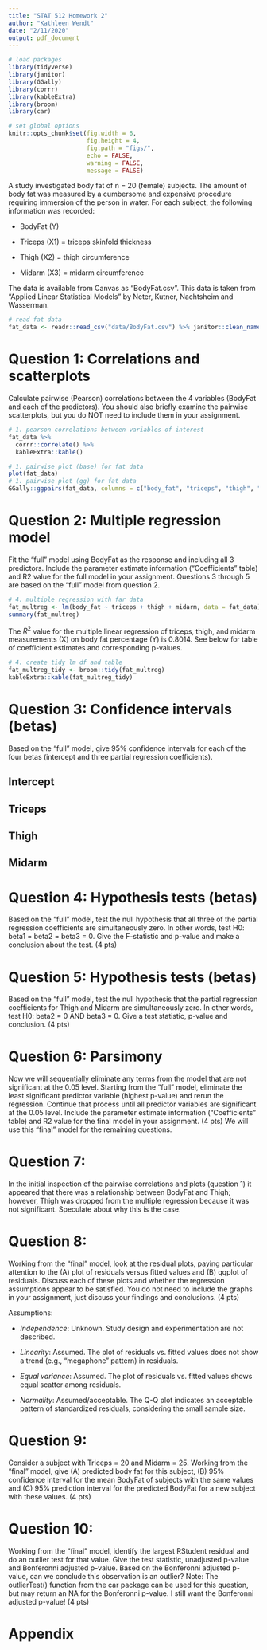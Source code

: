 ```yaml
---
title: "STAT 512 Homework 2"
author: "Kathleen Wendt"
date: "2/11/2020"
output: pdf_document
---
```


```r
# load packages
library(tidyverse)
library(janitor)
library(GGally)
library(corrr)
library(kableExtra)
library(broom)
library(car)
```

```r
# set global options
knitr::opts_chunk$set(fig.width = 6, 
                      fig.height = 4, 
                      fig.path = "figs/",
                      echo = FALSE, 
                      warning = FALSE, 
                      message = FALSE)
```

A study investigated body fat of n = 20 (female) subjects. The amount of body fat was measured by a cumbersome and expensive procedure requiring immersion of the person in water. For each subject, the following information was recorded:

- BodyFat (Y)

- Triceps (X1) = triceps skinfold thickness

- Thigh (X2) = thigh circumference

- Midarm (X3) = midarm circumference

The data is available from Canvas as “BodyFat.csv”. This data is taken from “Applied Linear Statistical Models” by Neter, Kutner, Nachtsheim and Wasserman.

```r
# read fat data
fat_data <- readr::read_csv("data/BodyFat.csv") %>% janitor::clean_names()
```

# Question 1: Correlations and scatterplots

Calculate pairwise (Pearson) correlations between the 4 variables (BodyFat and each of the predictors). You should also briefly examine the pairwise scatterplots, but you do NOT need to include them in your assignment.

```r
# 1. pearson correlations between variables of interest
fat_data %>% 
  corrr::correlate() %>% 
  kableExtra::kable()
```

```r
# 1. pairwise plot (base) for fat data
plot(fat_data)
# 1. pairwise plot (gg) for fat data
GGally::ggpairs(fat_data, columns = c("body_fat", "triceps", "thigh", "midarm"))
```

# Question 2: Multiple regression model

Fit the “full” model using BodyFat as the response and including all 3 predictors. Include the parameter estimate information (“Coefficients” table) and R2 value for the full model in your assignment. Questions 3 through 5 are based on the “full” model from question 2.

```r
# 4. multiple regression with far data
fat_multreg <- lm(body_fat ~ triceps + thigh + midarm, data = fat_data)
summary(fat_multreg)
```

The $R^2$ value for the multiple linear regression of triceps, thigh, and midarm measurements (X) on body fat percentage (Y) is 0.8014. See below for table of coefficient estimates and corresponding p-values.

```r
# 4. create tidy lm df and table
fat_multreg_tidy <- broom::tidy(fat_multreg)
kableExtra::kable(fat_multreg_tidy)
```

# Question 3: Confidence intervals (betas)

Based on the “full” model, give 95% confidence intervals for each of the four betas (intercept and three partial regression coefficients).

## Intercept

## Triceps

## Thigh

## Midarm

# Question 4: Hypothesis tests (betas)

Based on the “full” model, test the null hypothesis that all three of the partial regression coefficients are simultaneously zero. In other words, test H0: beta1 = beta2 = beta3 = 0. Give the F-statistic and p-value and make a conclusion about the test. (4 pts)

# Question 5:  Hypothesis tests (betas)

Based on the “full” model, test the null hypothesis that the partial regression coefficients for Thigh and Midarm are simultaneously zero. In other words, test H0: beta2 = 0 AND beta3 = 0. Give a test statistic, p-value and conclusion. (4 pts)

# Question 6: Parsimony

Now we will sequentially eliminate any terms from the model that are not significant at the 0.05 level. Starting from the “full” model, eliminate the least significant predictor variable (highest p-value) and rerun the regression. Continue that process until all predictor variables are significant at the 0.05 level. Include the parameter estimate information (“Coefficients” table) and R2 value for the final model in your assignment. (4 pts) We will use this “final” model for the remaining questions.

# Question 7: 

In the initial inspection of the pairwise correlations and plots (question 1) it appeared that there was a relationship between BodyFat and Thigh; however, Thigh was dropped from the multiple regression because it was not significant. Speculate about why this is the case.

# Question 8: 

Working from the “final” model, look at the residual plots, paying particular attention to the (A) plot of residuals versus fitted values and (B) qqplot of residuals. Discuss each of these plots and whether the regression assumptions appear to be satisfied. You do not need to include the graphs in your assignment, just discuss your findings and conclusions. (4 pts)

Assumptions:

- *Independence*: Unknown. Study design and experimentation are not described.

- *Linearity*: Assumed. The plot of residuals vs. fitted values does not show a trend (e.g., "megaphone" pattern) in residuals.

- *Equal variance*: Assumed. The plot of residuals vs. fitted values shows equal scatter among residuals.

- *Normality*: Assumed/acceptable. The Q-Q plot indicates an acceptable pattern of standardized residuals, considering the small sample size. 

# Question 9:
Consider a subject with Triceps = 20 and Midarm = 25. Working from the “final” model, give (A) predicted body fat for this subject, (B) 95% confidence interval for the mean BodyFat of subjects with the same values and (C) 95% prediction interval for the predicted BodyFat for a new subject with these values. (4 pts)

# Question 10: 

Working from the “final” model, identify the largest RStudent residual and do an outlier test for that value. Give the test statistic, unadjusted p-value and Bonferonni adjusted p-value. Based on the Bonferonni adjusted p-value, can we conclude this observation is an outlier? Note: The outlierTest() function from the car package can be used for this question, but may return an NA for the Bonferonni p-value. I still want the Bonferonni adjusted p-value! (4 pts)

\newpage

# Appendix

```r
```
